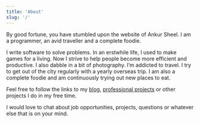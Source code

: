```yaml
---
title: 'About'
slug: '/'
---
```


By good fortune, you have stumbled upon the website of Ankur Sheel. I am a programmer, an avid traveller and a complete
foodie.

I write software to solve problems. In an erstwhile life, I used to make games for a living. Now I strive to help people
become more efficient and productive. I also dabble in a bit of photography. I’m addicted to travel. I try to get out of
the city regularly with a yearly overseas trip. I am also a complete foodie and am continuously trying out new places to
eat.

Feel free to follow the links to my [blog](./blog), [professional projects](./cv/professional-projects) or other
projects I do in my free time.

I would love to chat about job opportunities, projects, questions or whatever else that is on your mind.
